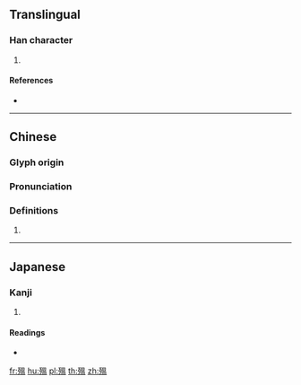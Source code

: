==Translingual==

===Han character===
{{Han char|rn=78|rad=歹|as=10|sn=14|four=16217|canj=MNABT,MNWOT|ids=⿰歹昷}}

# {{defn|Han|sort=歹10}}

====References====
* {{Han ref|kx=0582.250|dkj=16536|dj=0975.220|hdz=21391.060|uh=6B9F|ud=27551|bh=E267|bd=57959}}

----

==Chinese==
{{zh-forms}}

===Glyph origin===
{{Han etym}}

===Pronunciation===
{{zh-pron
|m=wēn
|c=wan1
|h=pfs=
|md=
|mn=
|w=
|mc=y
|oc=y
|cat=
}}

===Definitions===
{{zh-hanzi}}

# {{rfdef|lang=zh}}

----

==Japanese==

===Kanji===
{{ja-kanji|grade=|rs=歹10}}

# {{defn|lang=ja|sort=歹10}}

====Readings====
* {{ja-readings|on=[[おつ]] (otsu), [[おち]] (ochi), [[おん]] (on)|kun=}}

[[fr:殟]]
[[hu:殟]]
[[pl:殟]]
[[th:殟]]
[[zh:殟]]